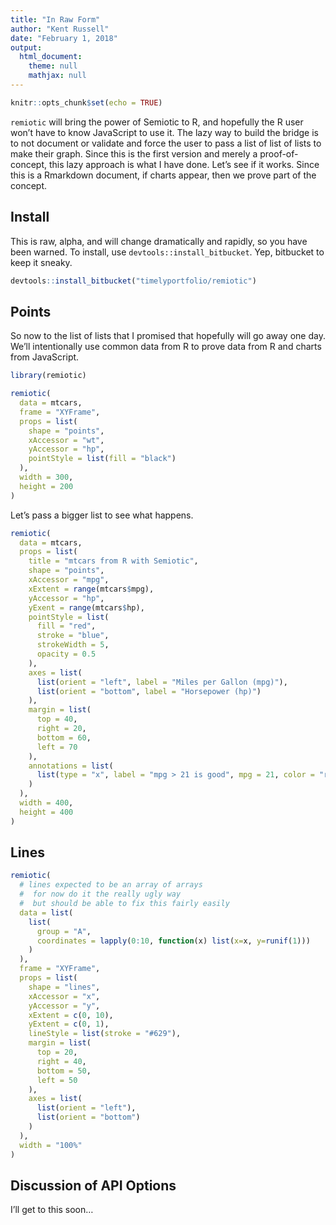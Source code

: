 ```yaml
---
title: "In Raw Form"
author: "Kent Russell"
date: "February 1, 2018"
output:
  html_document:
    theme: null
    mathjax: null
---
```


```r
knitr::opts_chunk$set(echo = TRUE)
```

`remiotic` will bring the power of Semiotic to R, and hopefully the R user won't have to know JavaScript to use it.  The lazy way to build the bridge is to not document or validate and force the user to pass a list of list of lists to make their graph.  Since this is the first version and merely a proof-of-concept, this lazy approach is what I have done.  Let's see if it works.  Since this is a Rmarkdown document, if charts appear, then we prove part of the concept.

## Install

This is raw, alpha, and will change dramatically and rapidly, so you have been warned.  To install, use `devtools::install_bitbucket`.  Yep, bitbucket to keep it sneaky.

```r
devtools::install_bitbucket("timelyportfolio/remiotic")
```

## Points

So now to the list of lists that I promised that hopefully will go away one day.  We'll intentionally use common data from R to prove data from R and charts from JavaScript.

```r
library(remiotic)

remiotic(
  data = mtcars,
  frame = "XYFrame",
  props = list(
    shape = "points",
    xAccessor = "wt",
    yAccessor = "hp",
    pointStyle = list(fill = "black")
  ),
  width = 300,
  height = 200
)
```

Let's pass a bigger list to see what happens.

```r
remiotic(
  data = mtcars,
  props = list(
    title = "mtcars from R with Semiotic",
    shape = "points",
    xAccessor = "mpg",
    xExtent = range(mtcars$mpg),
    yAccessor = "hp",
    yExent = range(mtcars$hp),
    pointStyle = list(
      fill = "red",
      stroke = "blue",
      strokeWidth = 5,
      opacity = 0.5
    ),
    axes = list(
      list(orient = "left", label = "Miles per Gallon (mpg)"),
      list(orient = "bottom", label = "Horsepower (hp)")
    ),
    margin = list(
      top = 40,
      right = 20,
      bottom = 60,
      left = 70
    ),
    annotations = list(
      list(type = "x", label = "mpg > 21 is good", mpg = 21, color = "red", dy = 50)
    )
  ),
  width = 400,
  height = 400
)
```

## Lines

```r

remiotic(
  # lines expected to be an array of arrays
  #  for now do it the really ugly way
  #  but should be able to fix this fairly easily
  data = list(
    list(
      group = "A",
      coordinates = lapply(0:10, function(x) list(x=x, y=runif(1)))
    )
  ),
  frame = "XYFrame",
  props = list(
    shape = "lines",
    xAccessor = "x",
    yAccessor = "y",
    xExtent = c(0, 10),
    yExtent = c(0, 1),
    lineStyle = list(stroke = "#629"),
    margin = list(
      top = 20,
      right = 40,
      bottom = 50,
      left = 50
    ),
    axes = list(
      list(orient = "left"),
      list(orient = "bottom")
    )
  ),
  width = "100%"
)

```

## Discussion of API Options

I'll get to this soon...
